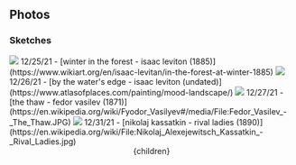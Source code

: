 


## Photos

### Sketches


<img src="photos/sketch1.webp" style={{maxWidth:800}}/>
12/25/21 - [winter in the forest - isaac leviton (1885)](https://www.wikiart.org/en/isaac-levitan/in-the-forest-at-winter-1885)

<img src="photos/sketch2.webp" style={{maxWidth:800}}/>
12/26/21 - [by the water's edge - isaac leviton (undated)](https://www.atlasofplaces.com/painting/mood-landscape/)

<img src="photos/sketch3.webp" style={{maxWidth:800}}/>
12/27/21 - [the thaw - fedor vasilev (1871)](https://en.wikipedia.org/wiki/Fyodor_Vasilyev#/media/File:Fedor_Vasilev_-_The_Thaw.JPG)

<img src="photos/sketch4.webp" style={{maxWidth:800}}/>
12/31/21 - [nikolaj kassatkin - rival ladies (1890)](https://en.wikipedia.org/wiki/File:Nikolaj_Alexejewitsch_Kassatkin_-_Rival_Ladies.jpg)







  <Head>
    <title>Misc scribblings - Photos</title>
  </Head>
  <Layout>
    <Container>
      <Header/>
      {children}
    </Container>
  </Layout>
</>
